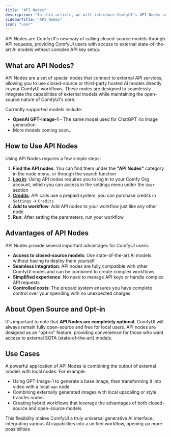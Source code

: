 ```yaml
---
title: "API Nodes"
description: "In this article, we will introduce ComfyUI's API Nodes and related information."
sidebarTitle: "API Nodes"
icon: "user"
---
```


API Nodes are ComfyUI's new way of calling closed-source models through API requests, providing ComfyUI users with access to external state-of-the-art AI models without complex API key setup.

## What are API Nodes?

API Nodes are a set of special nodes that connect to external API services, allowing you to use closed-source or third-party hosted AI models directly in your ComfyUI workflows. These nodes are designed to seamlessly integrate the capabilities of external models while maintaining the open-source nature of ComfyUI's core.

Currently supported models include:
- **OpenAI GPT-Image-1** - The same model used for ChatGPT 4o image generation
- More models coming soon...

## How to Use API Nodes

Using API Nodes requires a few simple steps:

1. **Find the API nodes**: You can find them under the **"API Nodes"** category in the node menu, or through the search function
2. **[Log in](/interface/user)**: Using API nodes requires you to log in to your Comfy Org account, which you can access in the settings menu under the `User` section
3. **[Credits](/interface/credits)**: API calls use a prepaid system, you can purchase credits in `Settings` → `Credits`
4. **Add to workflow**: Add API nodes to your workflow just like any other node
5. **Run**: After setting the parameters, run your workflow

## Advantages of API Nodes

API Nodes provide several important advantages for ComfyUI users:

- **Access to closed-source models**: Use state-of-the-art AI models without having to deploy them yourself
- **Seamless integration**: API nodes are fully compatible with other ComfyUI nodes and can be combined to create complex workflows
- **Simplified experience**: No need to manage API keys or handle complex API requests
- **Controlled costs**: The prepaid system ensures you have complete control over your spending with no unexpected charges


## About Open Source and Opt-in

It's important to note that **API Nodes are completely optional**. ComfyUI will always remain fully open-source and free for local users. API nodes are designed as an "opt-in" feature, providing convenience for those who want access to external SOTA (state-of-the-art) models.

## Use Cases

A powerful application of API Nodes is combining the output of external models with local nodes. For example:

- Using GPT-Image-1 to generate a base image, then transforming it into video with a local `wan` node
- Combining externally generated images with local upscaling or style transfer nodes
- Creating hybrid workflows that leverage the advantages of both closed-source and open-source models

This flexibility makes ComfyUI a truly universal generative AI interface, integrating various AI capabilities into a unified workflow, opening up more possibilities